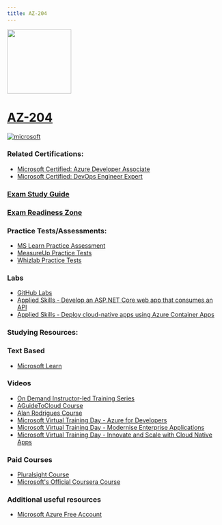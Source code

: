 ```yaml
---
title: AZ-204
---
```


<img src="/az-204.png" width="150" height="150"/>

# [AZ-204](https://learn.microsoft.com/certifications/exams/az-204?WT.mc_id=studentamb_165290)

<a href='https://learn.microsoft.com/en-us/certifications/browse/?type=role-based&levels=intermediate&WT.mc_id=studentamb_165290' target="_blank"><img alt='microsoft' src='https://img.shields.io/badge/associate-100000?style=for-the-badge&logo=microsoft&logoColor=white&labelColor=0078D4&color=212221'/></a>


### Related Certifications:
- [Microsoft Certified: Azure Developer Associate](https://learn.microsoft.com/en-us/certifications/azure-developer?WT.mc_id=studentamb_165290)
- [Microsoft Certified: DevOps Engineer Expert](https://learn.microsoft.com/en-us/certifications/devops-engineer?WT.mc_id=studentamb_165290)

### [Exam Study Guide](https://learn.microsoft.com/credentials/certifications/resources/study-guides/az-204?WT.mc_id=studentamb_165290)
### [Exam Readiness Zone](https://learn.microsoft.com/en-us/shows/exam-readiness-zone/preparing-for-az-204-develop-azure-compute-solutions-1-of-5?WT.mc_id=studentamb_165290)

### Practice Tests/Assessments:
- [MS Learn Practice Assessment](https://learn.microsoft.com/certifications/exams/az-204/practice/assessment?assessment-type=practice&assessmentId=35&WT.mc_id=studentamb_165290)
- [MeasureUp Practice Tests](https://www.measureup.com/microsoft-practice-test-az-204-developing-solutions-for-microsoft-azure.html#u44)
- [Whizlab Practice Tests](https://www.whizlabs.com/microsoft-azure-certification-az-204/)

### Labs
- [GitHub Labs](https://aka.ms/az204labs)
- [Applied Skills - Develop an ASP.NET Core web app that consumes an API](https://learn.microsoft.com/en-us/credentials/applied-skills/develop-an-aspnet-core-web-app-that-consumes-an-api?WT.mc_id=studentamb_165290)
- [Applied Skills - Deploy cloud-native apps using Azure Container Apps](https://learn.microsoft.com/credentials/applied-skills/deploy-cloud-native-apps-using-azure-container-apps/?WT.mc_id=studentamb_165290)

### Studying Resources:

### Text Based
- [Microsoft Learn](https://learn.microsoft.com/certifications/exams/az-204?WT.mc_id=studentamb_165290)
### Videos
- [On Demand Instructor-led Training Series](https://learn.microsoft.com/en-us/shows/on-demand-instructor-led-training-series/?terms=AZ-204&WT.mc_id=studentamb_165290&WT.mc_id=studentamb_165290)
- [AGuideToCloud Course](https://www.youtube.com/playlist?list=PLhLKc18P9YODdrbyuA52Zn9-kwboIOz2W)
- [Alan Rodrigues Course](https://www.youtube.com/playlist?list=PLLc2nQDXYMHpekgrToMrDpVtFtvmRSqVt)
- [Microsoft Virtual Training Day - Azure for Developers](https://events.microsoft.com/en-us/allevents/?language=English&clientTimeZone=1&view=list&search=Microsoft%20Azure%20Virtual%20Training%20Day:%20Azure%20for%20Developers)
- [Microsoft Virtual Training Day - Modernise Enterprise Applications](https://events.microsoft.com/en-us/allevents/?language=English&clientTimeZone=1&search=Microsoft%20Azure%20Virtual%20Training%20Day:%20Modernize%20Enterprise%20Applications)
- [Microsoft Virtual Training Day - Innovate and Scale with Cloud Native Apps](https://events.microsoft.com/en-us/allevents/?language=English&clientTimeZone=1&view=list&search=Microsoft%20Azure%20Virtual%20Training%20Day:%20Well-Architected%20Framework)
### Paid Courses
- [Pluralsight Course](https://www.pluralsight.com/paths/developing-solutions-for-microsoft-azure-az-204)
- [Microsoft's Official Coursera Course](https://www.coursera.org/professional-certificates/azure-developer-associate)
### Additional useful resources
- [Microsoft Azure Free Account](https://azure.microsoft.com/en-us/offers/ms-azr-0044p?WT.mc_id=studentamb_165290)
